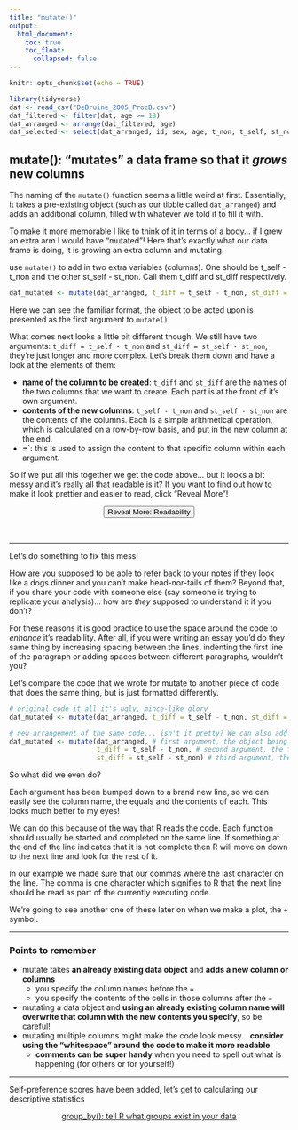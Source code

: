 ```yaml
---
title: "mutate()"
output: 
  html_document:
    toc: true
    toc_float:
      collapsed: false
---
```


<script src="reveal_extra.js"></script>

```r
knitr::opts_chunk$set(echo = TRUE)

library(tidyverse)
dat <- read_csv("DeBruine_2005_ProcB.csv")
dat_filtered <- filter(dat, age >= 18)
dat_arranged <- arrange(dat_filtered, age)
dat_selected <- select(dat_arranged, id, sex, age, t_non, t_self, st_non, st_self)

```

## mutate(): "mutates" a data frame so that it *grows* new columns

The naming of the `mutate()` function seems a little weird at first. Essentially, it takes a pre-existing object (such as our tibble called `dat_arranged`) and adds an additional column, filled with whatever we told it to fill it with.  

To make it more memorable I like to think of it in terms of a body... if I grew an extra arm I would have "mutated"! Here that's exactly what our data frame is doing, it is growing an extra column and mutating.

use `mutate()` to add in two extra variables (columns). One should be t_self - t_non and the other st_self - st_non. Call them t_diff and st_diff respectively.

```r
dat_mutated <- mutate(dat_arranged, t_diff = t_self - t_non, st_diff = st_self - st_non)
```

Here we can see the familiar format, the object to be acted upon is presented as the first argument to `mutate()`. 

What comes next looks a little bit different though. We still have two arguments: `t_diff = t_self - t_non` and `st_diff = st_self - st_non`, they're just longer and more complex. Let's break them down and have a look at the elements of them:

- **name of the column to be created**: `t_diff` and `st_diff` are the names of the two columns that we want to create. Each part is at the front of it's own argument.
- **contents of the new columns**: `t_self - t_non` and `st_self - st_non` are the contents of the columns. Each is a simple arithmetical operation, which is calculated on a row-by-row basis, and put in the new column at the end. 
- **=**`: this is used to assign the content to that specific column within each argument.

So if we put all this together we get the code above... but it looks a bit messy and it's really all that readable is it? If you want to find out how to make it look prettier and easier to read, click "Reveal More"!

<center><button onclick="revealExtra(extraName = 'readability')">Reveal More: Readability</button></center> <br>

<div class="extras" id="readability">

___

Let's do something to fix this mess!

How are you supposed to be able to refer back to your notes if they look like a dogs dinner and you can't make head-nor-tails of them? Beyond that, if you share your code with someone else (say someone is trying to replicate your analysis)... how are *they* supposed to understand it if you don't?

For these reasons it is good practice to use the space around the code to *enhance* it's readability. After all, if you were writing an essay you'd do they same thing by increasing spacing between the lines, indenting the first line of the paragraph or adding spaces between different paragraphs, wouldn't you?

Let's compare the code that we wrote for mutate to another piece of code that does the same thing, but is just formatted differently.

```r
# original code it all it's ugly, mince-like glory
dat_mutated <- mutate(dat_arranged, t_diff = t_self - t_non, st_diff = st_self - st_non)

# new arrangement of the same code... isn't it pretty? We can also add comments to each part!
dat_mutated <- mutate(dat_arranged, # first argument, the object being mutated
                      t_diff = t_self - t_non, # second argument, the first column to be made and the contents to be assigned
                      st_diff = st_self - st_non) # third argument, the second column to be made and the contents to be assigned
```

So what did we even do?

Each argument has been bumped down to a brand new line, so we can easily see the column name, the equals and the contents of each. This looks much better to my eyes!

We can do this because of the way that R reads the code. Each function should usually be started and completed on the same line. If something at the end of the line indicates that it is not complete then R will move on down to the next line and look for the rest of it. 

In our example we made sure that our commas where the last character on the line. The comma is one character which signifies to R that the next line should be read as part of the currently executing code.

We're going to see another one of these later on when we make a plot, the `+` symbol.

___

</div>

### Points to remember

- mutate takes **an already existing data object** and **adds a new column or columns**
    - you specify the column names before the `=`
    - you specify the contents of the cells in those columns after the `=`
- mutating a data object and **using an already existing column name will overwrite that column with the new contents you specify**, so be careful!
- mutating multiple columns might make the code look messy... **consider using the "whitespace" around the code to make it more readable**
    - **comments can be super handy** when you need to spell out what is happening (for others or for yourself!)
    
___

Self-preference scores have been added, let's get to calculating our descriptive statistics

<center> [group_by(): tell R what groups exist in your data](group_by.html) </center>
